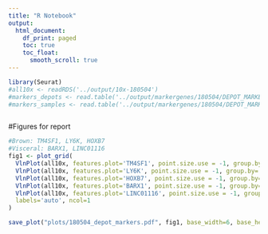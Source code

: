 ```yaml
---
title: "R Notebook"
output:
  html_document:
    df_print: paged
    toc: true
    toc_float: 
      smooth_scroll: true
---
```



```r
library(Seurat)
#all10x <- readRDS('../output/10x-180504')
#markers_depots <- read.table('../output/markergenes/180504/DEPOT_MARKERS')
#markers_samples <- read.table('../output/markergenes/180504/DEPOT_MARKERS_SAMPLE_INTERSECT')
```



```r

```


#Figures for report

```r
#Brown: TM4SF1, LY6K, HOXB7
#Visceral: BARX1, LINC01116
fig1 <- plot_grid(
  VlnPlot(all10x, features.plot='TM4SF1', point.size.use = -1, group.by='sample_name'),
  VlnPlot(all10x, features.plot='LY6K', point.size.use = -1, group.by='sample_name'),
  VlnPlot(all10x, features.plot='HOXB7', point.size.use = -1, group.by='sample_name'),
  VlnPlot(all10x, features.plot='BARX1', point.size.use = -1, group.by='sample_name'),
  VlnPlot(all10x, features.plot='LINC01116', point.size.use = -1, group.by='sample_name'),
  labels='auto', ncol=1
)

save_plot("plots/180504_depot_markers.pdf", fig1, base_width=6, base_height=15)
```

